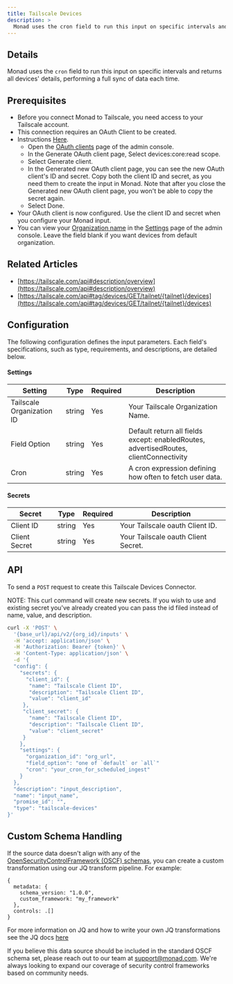 ```yaml
---
title: Tailscale Devices
description: >
  Monad uses the cron field to run this input on specific intervals and returns all devices' details, performing a full sync of data each time.
---
```


## Details
Monad uses the `cron` field to run this input on specific intervals and returns all devices' details, performing a full sync of data each time.

## Prerequisites
- Before you connect Monad to Tailscale, you need access to your Tailscale account.
- This connection requires an OAuth Client to be created.
- Instructions [Here](https://login.tailscale.com/admin/settings/oauth).
  - Open the [OAuth clients](https://login.tailscale.com/admin/settings/oauth) page of the admin console.
  - In the Generate OAuth client page, Select devices:core:read scope.
  - Select Generate client.
  - In the Generated new OAuth client page, you can see the new OAuth client's ID and secret. Copy both the client ID and secret, as you need them to create the input in Monad. Note that after you close the Generated new OAuth client page, you won't be able to copy the secret again.
  - Select Done.
- Your OAuth client is now configured. Use the client ID and secret when you configure your Monad input.
- You can view your [Organization name](https://tailscale.com/kb/1217/tailnet-name#organization-name) in the [Settings](https://login.tailscale.com/admin/settings) page of the admin console. Leave the field blank if you want devices from default organization.


## Related Articles
- [https://tailscale.com/api#description/overview](https://tailscale.com/api#description/overview)
- [https://tailscale.com/api#tag/devices/GET/tailnet/{tailnet}/devices](https://tailscale.com/api#tag/devices/GET/tailnet/{tailnet}/devices)

## Configuration

The following configuration defines the input parameters. Each field's specifications, such as type, requirements, and descriptions, are detailed below.

#### Settings

| Setting                   | Type   | Required | Description                                              |
| ------------------------- | ------ | -------- | -------------------------------------------------------- |
| Tailscale Organization ID | string | Yes      | Your Tailscale Organization Name.                              |
| Field Option              | string | Yes      | Default return all fields except: enabledRoutes, advertisedRoutes, clientConnectivity                              |
| Cron                      | string | Yes      | A cron expression defining how often to fetch user data. |

#### Secrets

| Secret          | Type   | Required | Description                                                               |
| --------------- | ------ | -------- | ------------------------------------------------------------------------- |
| Client ID       | string | Yes      | Your Tailscale oauth Client ID.     |
| Client Secret   | string | Yes      | Your Tailscale oauth Client Secret. |

## API

To send a `POST` request to create this Tailscale Devices Connector.


NOTE: This curl command will create new secrets. If you wish to use and existing secret you've already created you can pass the id filed instead of name, value, and description.

```bash
curl -X 'POST' \
  '{base_url}/api/v2/{org_id}/inputs' \
  -H 'accept: application/json' \
  -H 'Authorization: Bearer {token}' \
  -H 'Content-Type: application/json' \
  -d '{
  "config": {
    "secrets": {
      "client_id": {
       "name": "Tailscale Client ID",
       "description": "Tailscale Client ID",
       "value": "client_id"
     },
     "client_secret": {
       "name": "Tailscale Client ID",
       "description": "Tailscale Client ID",
       "value": "client_secret"
     }
    },
    "settings": {
      "organization_id": "org_url",
      "field_option": "one of `default` or `all`"
      "cron": "your_cron_for_scheduled_ingest"
    }
  },
  "description": "input_description",
  "name": "input_name",
  "promise_id": "",
  "type": "tailscale-devices"
}'
```
## Custom Schema Handling

If the source data doesn't align with any of the [OpenSecurityControlFramework (OSCF) schemas](https://github.com/ocsf), you can create a custom transformation using our JQ transform pipeline. For example:

```jq
{
  metadata: {
    schema_version: "1.0.0",
    custom_framework: "my_framework"
  },
  controls: .[]
}
```

For more information on JQ and how to write your own JQ transformations see the JQ docs [here](https://jqlang.github.io/jq/)

If you believe this data source should be included in the standard OSCF schema set, please reach out to our team at [support@monad.com](mailto:support@monad.com). We're always looking to expand our coverage of security control frameworks based on community needs.
